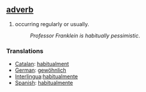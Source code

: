 == [[adverb]] ==
#occurring regularly or usually.
#:''Professor Franklein is habitually pessimistic''.

=== Translations ===
*[[Catalan]]: [[habitualment]]
*[[German]]: [[gewöhnlich]]
*[[Interlingua]]:[[habitualmente]]
*[[Spanish]]: [[habitualmente]]